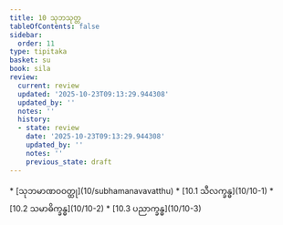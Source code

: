 ```yaml
---
title: 10 သုဘသုတ္တ
tableOfContents: false
sidebar:
  order: 11
type: tipitaka
basket: su
book: sila
review:
  current: review
  updated: '2025-10-23T09:13:29.944308'
  updated_by: ''
  notes: ''
  history:
  - state: review
    date: '2025-10-23T09:13:29.944308'
    updated_by: ''
    notes: ''
    previous_state: draft
---
```



<ReviewStatus review={frontmatter.review} showDetails={true} />

<HypothesisAnnotation frontmatter={frontmatter} />

<DynamicBreadcrumb />



<TableOfContents book="sila" section="10">
* [သုဘမာဏဝဝတ္ထု](10/subhamanavavatthu)
* [10.1 သီလက္ခန္ဓ](10/10-1)
* [10.2 သမာဓိက္ခန္ဓ](10/10-2)
* [10.3 ပညာက္ခန္ဓ](10/10-3)
</TableOfContents>